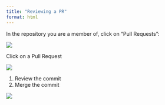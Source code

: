 ```yaml
---
title: "Reviewing a PR"
format: html
---
```


In the repository you are a member of, click on "Pull Requests":

![](fork-pr1.png)

Click on a Pull Request

![](fork5-pr.png)

1. Review the commit
2. Merge the commit

![](fork4-pr.png)